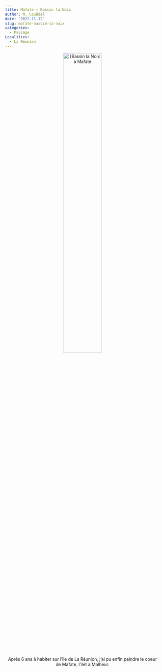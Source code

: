 ```yaml
---
title: Mafate ~ Bassin la Noix
author: M. Couëdel
date: '2022-11-12'
slug: mafate-bassin-la-noix
categories:
  - Paysage
Localities:
  - La Réunion
---
```

<center>
<img alt="[Bassin la Noix à Mafate" src="images/2022-11-12_Mockup_BassinNoix.jpg" width=50%> 

Après 6 ans à habiter sur l'île de La Réunion, j'ai pu enfin peindre le coeur de Mafate, l'ilet à Malheur.
 
</center>

